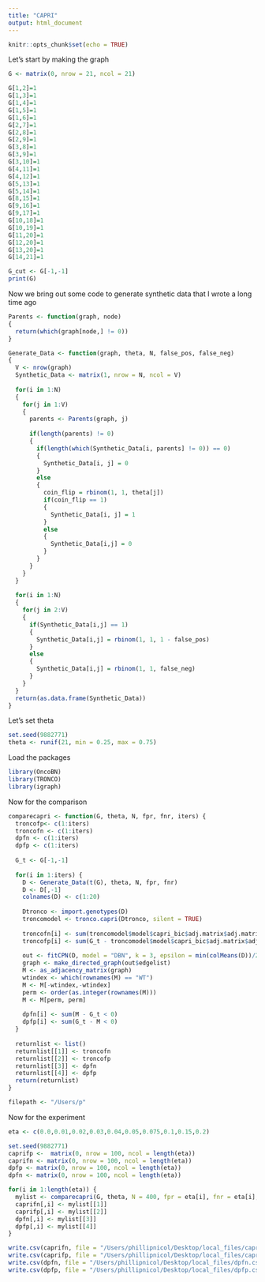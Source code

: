 ```yaml
---
title: "CAPRI"
output: html_document
---
```


```r
knitr::opts_chunk$set(echo = TRUE)
```

Let's start by making the graph 

```r
G <- matrix(0, nrow = 21, ncol = 21)

G[1,2]=1
G[1,3]=1
G[1,4]=1
G[1,5]=1
G[1,6]=1
G[2,7]=1
G[2,8]=1
G[2,9]=1
G[3,8]=1
G[3,9]=1
G[3,10]=1
G[4,11]=1
G[4,12]=1
G[5,13]=1
G[5,14]=1
G[8,15]=1
G[9,16]=1
G[9,17]=1
G[10,18]=1
G[10,19]=1
G[11,20]=1
G[12,20]=1
G[13,20]=1
G[14,21]=1

G_cut <- G[-1,-1]
print(G)

```


Now we bring out some code to generate synthetic data that I wrote a long time ago
```r
Parents <- function(graph, node)
{
  return(which(graph[node,] != 0))
}

Generate_Data <- function(graph, theta, N, false_pos, false_neg)
{
  V <- nrow(graph)
  Synthetic_Data <- matrix(1, nrow = N, ncol = V)
  
  for(i in 1:N)
  {
    for(j in 1:V)
    {
      parents <- Parents(graph, j)
      
      if(length(parents) != 0)
      {
        if(length(which(Synthetic_Data[i, parents] != 0)) == 0)
        {
          Synthetic_Data[i, j] = 0
        }
        else
        {
          coin_flip = rbinom(1, 1, theta[j])
          if(coin_flip == 1)
          {
            Synthetic_Data[i, j] = 1
          }
          else
          {
            Synthetic_Data[i,j] = 0
          }
        }
      }
    }
  }
  
  for(i in 1:N)
  {
    for(j in 2:V)
    {
      if(Synthetic_Data[i,j] == 1)
      {
        Synthetic_Data[i,j] = rbinom(1, 1, 1 - false_pos)
      }
      else
      {
        Synthetic_Data[i,j] = rbinom(1, 1, false_neg)
      }
    }
  }
  return(as.data.frame(Synthetic_Data))
}
```


Let's set theta
```r
set.seed(9882771)
theta <- runif(21, min = 0.25, max = 0.75)
```

Load the packages 
```r
library(OncoBN)
library(TRONCO)
library(igraph)
```

Now for the comparison 

```r
comparecapri <- function(G, theta, N, fpr, fnr, iters) {
  troncofp<- c(1:iters)
  troncofn <- c(1:iters)
  dpfn <- c(1:iters)
  dpfp <- c(1:iters)
  
  G_t <- G[-1,-1]
  
  for(i in 1:iters) {
    D <- Generate_Data(t(G), theta, N, fpr, fnr) 
    D <- D[,-1]
    colnames(D) <- c(1:20)
    
    Dtronco <- import.genotypes(D)
    troncomodel <- tronco.capri(Dtronco, silent = TRUE)
    
    troncofn[i] <- sum(troncomodel$model$capri_bic$adj.matrix$adj.matrix.fit - G_t  < 0)
    troncofp[i] <- sum(G_t - troncomodel$model$capri_bic$adj.matrix$adj.matrix.fit  < 0)
    
    out <- fitCPN(D, model = "DBN", k = 3, epsilon = min(colMeans(D))/2, verbose = FALSE)
    graph <- make_directed_graph(out$edgelist)
    M <- as_adjacency_matrix(graph)
    wtindex <- which(rownames(M) == "WT")
    M <- M[-wtindex,-wtindex]
    perm <- order(as.integer(rownames(M)))
    M <- M[perm, perm]
    
    dpfn[i] <- sum(M - G_t < 0)
    dpfp[i] <- sum(G_t - M < 0)
  }
  
  returnlist <- list()
  returnlist[[1]] <- troncofn
  returnlist[[2]] <- troncofp
  returnlist[[3]] <- dpfn
  returnlist[[4]] <- dpfp
  return(returnlist)
}
```

```r
filepath <- "/Users/p"
```

Now for the experiment 
```r
eta <- c(0.0,0.01,0.02,0.03,0.04,0.05,0.075,0.1,0.15,0.2)

set.seed(9882771)
caprifp <-  matrix(0, nrow = 100, ncol = length(eta))
caprifn <- matrix(0, nrow = 100, ncol = length(eta))
dpfp <- matrix(0, nrow = 100, ncol = length(eta))
dpfn <- matrix(0, nrow = 100, ncol = length(eta))

for(i in 1:length(eta)) {
  mylist <- comparecapri(G, theta, N = 400, fpr = eta[i], fnr = eta[i], iters = 100)
  caprifn[,i] <- mylist[[1]]
  caprifp[,i] <- mylist[[2]]
  dpfn[,i] <- mylist[[3]]
  dpfp[,i] <- mylist[[4]] 
}

write.csv(caprifn, file = "/Users/phillipnicol/Desktop/local_files/caprifn.csv")
write.csv(caprifp, file = "/Users/phillipnicol/Desktop/local_files/caprifp.csv")
write.csv(dpfn, file = "/Users/phillipnicol/Desktop/local_files/dpfn.csv")
write.csv(dpfp, file = "/Users/phillipnicol/Desktop/local_files/dpfp.csv")
```



